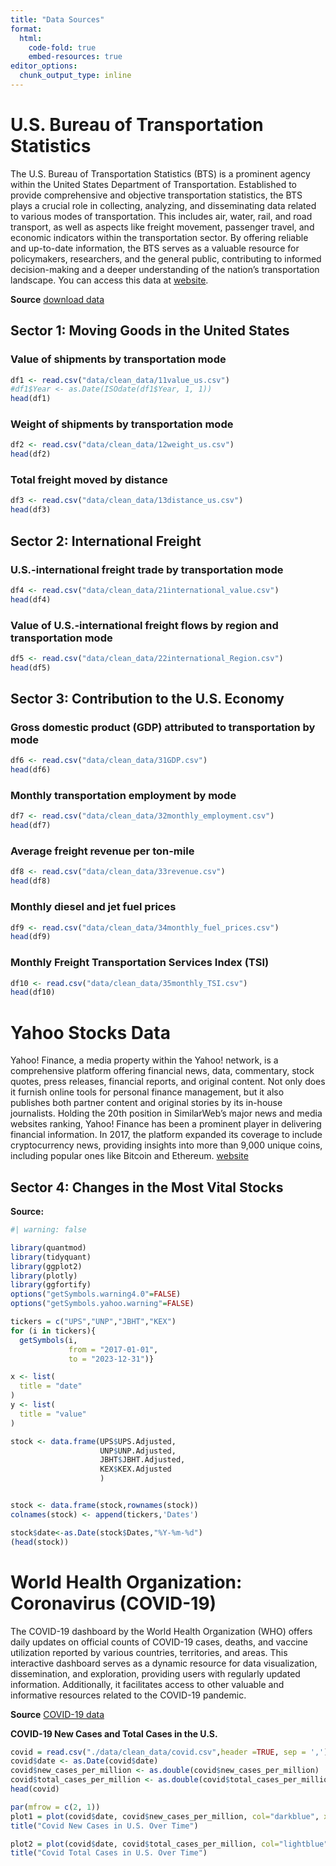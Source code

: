 ```yaml
---
title: "Data Sources"
format:  
  html:
    code-fold: true
    embed-resources: true
editor_options: 
  chunk_output_type: inline
---
```


# U.S. Bureau of Transportation Statistics

The U.S. Bureau of Transportation Statistics (BTS) is a prominent agency within the United States Department of Transportation. Established to provide comprehensive and objective transportation statistics, the BTS plays a crucial role in collecting, analyzing, and disseminating data related to various modes of transportation. This includes air, water, rail, and road transport, as well as aspects like freight movement, passenger travel, and economic indicators within the transportation sector. By offering reliable and up-to-date information, the BTS serves as a valuable resource for policymakers, researchers, and the general public, contributing to informed decision-making and a deeper understanding of the nation's transportation landscape. You can access this data at [website](https://www.bts.gov/).

**Source**  [download data](https://data.bts.gov/Research-and-Statistics/Monthly-Transportation-Statistics/crem-w557/explore)

## Sector 1: Moving Goods in the United States

### Value of shipments by transportation mode
```r
df1 <- read.csv("data/clean_data/11value_us.csv")
#df1$Year <- as.Date(ISOdate(df1$Year, 1, 1))
head(df1)
```

### Weight of shipments by transportation mode
```r
df2 <- read.csv("data/clean_data/12weight_us.csv")
head(df2)
```

### Total freight moved by distance
```r
df3 <- read.csv("data/clean_data/13distance_us.csv")
head(df3)
```

## Sector 2: International Freight

### U.S.-international freight trade by transportation mode
```r
df4 <- read.csv("data/clean_data/21international_value.csv")
head(df4)
```

### Value of U.S.-international freight flows by region and transportation mode
```r
df5 <- read.csv("data/clean_data/22international_Region.csv")
head(df5)
```

## Sector 3: Contribution to the U.S. Economy

### Gross domestic product (GDP) attributed to transportation by mode
```r
df6 <- read.csv("data/clean_data/31GDP.csv")
head(df6)
```

### Monthly transportation employment by mode
```r
df7 <- read.csv("data/clean_data/32monthly_employment.csv")
head(df7)
```

### Average freight revenue per ton-mile
```r
df8 <- read.csv("data/clean_data/33revenue.csv")
head(df8)
```

### Monthly diesel and jet fuel prices
```r
df9 <- read.csv("data/clean_data/34monthly_fuel_prices.csv")
head(df9)
```

### Monthly Freight Transportation Services Index (TSI)
```r
df10 <- read.csv("data/clean_data/35monthly_TSI.csv")
head(df10)
```

# Yahoo Stocks Data

Yahoo! Finance, a media property within the Yahoo! network, is a comprehensive platform offering financial news, data, commentary, stock quotes, press releases, financial reports, and original content. Not only does it furnish online tools for personal finance management, but it also publishes both partner content and original stories by its in-house journalists. Holding the 20th position in SimilarWeb's major news and media websites ranking, Yahoo! Finance has been a prominent player in delivering financial information. In 2017, the platform expanded its coverage to include cryptocurrency news, providing insights into more than 9,000 unique coins, including popular ones like Bitcoin and Ethereum. [website](https://finance.yahoo.com/) 

## Sector 4: Changes in the Most Vital Stocks

**Source:** 

```r
#| warning: false

library(quantmod)
library(tidyquant)
library(ggplot2)
library(plotly)
library(ggfortify)
options("getSymbols.warning4.0"=FALSE)
options("getSymbols.yahoo.warning"=FALSE)

tickers = c("UPS","UNP","JBHT","KEX")
for (i in tickers){
  getSymbols(i,
             from = "2017-01-01",
             to = "2023-12-31")}

x <- list(
  title = "date"
)
y <- list(
  title = "value"
)

stock <- data.frame(UPS$UPS.Adjusted,
                    UNP$UNP.Adjusted,
                    JBHT$JBHT.Adjusted,
                    KEX$KEX.Adjusted
                    )


stock <- data.frame(stock,rownames(stock))
colnames(stock) <- append(tickers,'Dates')

stock$date<-as.Date(stock$Dates,"%Y-%m-%d")
(head(stock))
```


# World Health Organization: Coronavirus (COVID-19)
The COVID-19 dashboard by the World Health Organization (WHO) offers daily updates on official counts of COVID-19 cases, deaths, and vaccine utilization reported by various countries, territories, and areas. This interactive dashboard serves as a dynamic resource for data visualization, dissemination, and exploration, providing users with regularly updated information. Additionally, it facilitates access to other valuable and informative resources related to the COVID-19 pandemic.

**Source**  [COVID-19 data](https://github.com/owid/covid-19-data/tree/master/public/data)

**COVID-19 New Cases and Total Cases in the U.S.**

```r
covid = read.csv("./data/clean_data/covid.csv",header =TRUE, sep = ',')
covid$date <- as.Date(covid$date)
covid$new_cases_per_million <- as.double(covid$new_cases_per_million)
covid$total_cases_per_million <- as.double(covid$total_cases_per_million)
head(covid)
```

```r
par(mfrow = c(2, 1)) 
plot1 = plot(covid$date, covid$new_cases_per_million, col="darkblue", xlab="Time", ylab="New Cases(per Million)")
title("Covid New Cases in U.S. Over Time")

plot2 = plot(covid$date, covid$total_cases_per_million, col="lightblue", xlab="Time", ylab="Total Cases(per Million)")
title("Covid Total Cases in U.S. Over Time")
```
